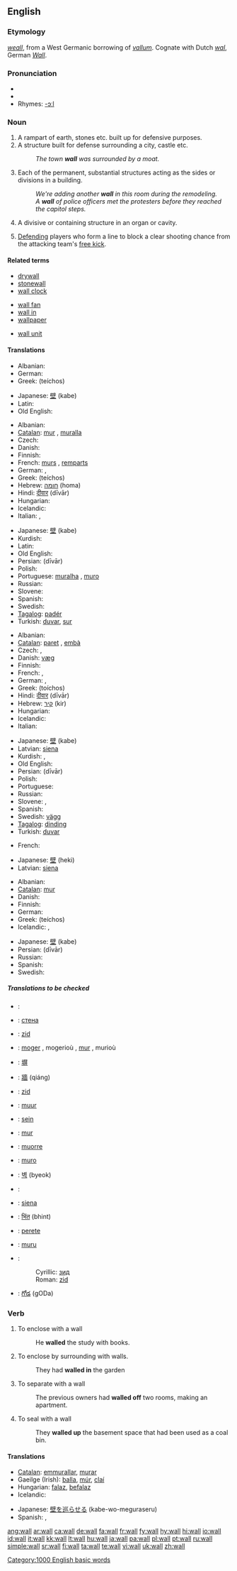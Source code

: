 ==English==

{{rank|honour|individual|girls|808|wall|cry|step|turning}}

===Etymology===
{{OE.}} ''[[weall]]'', from a West Germanic borrowing of {{L.}} ''[[vallum]]''.  Cognate with Dutch ''[[wal]]'', German ''[[Wall]]''.

===Pronunciation===
*{{IPA|/wɔːl/}}
*{{audio|en-us-wall.ogg|Audio (US)}}
*Rhymes: [[Rhymes:English:-ɔːl|-ɔːl]]

===Noun===
{{en-noun}}

# A rampart of earth, stones etc. built up for defensive purposes.
# A structure built for defense surrounding a city, castle etc.
#:''The town '''wall''' was surrounded by a moat.''
# Each of the permanent, substantial structures acting as the sides or divisions in a building.
#:''We're adding another '''wall''' in this room during the remodeling.''
#:''A '''wall''' of police officers met the protesters before they reached the capitol steps.''
# {{context|anatomy|zoology|botany}} A divisive or containing structure in an organ or cavity.
# {{football}} [[Defend]]ing players who form a line to block a clear shooting chance from the attacking team's [[free kick]].

====Related terms====
{{top3}}
*[[drywall]]
*[[stonewall]]
*[[wall clock]]
{{mid3}}
*[[wall fan]]
*[[wall in]]
*[[wallpaper]]
{{mid3}}
*[[wall unit]]
{{bottom}}

====Translations====
{{trans-top|defensive rampart built up of earth, stone etc.}}
* Albanian: {{t-|sq|mur|m|xs=Albanian}}
* German: {{t-|de|Wall|m}}
* Greek: {{t|el|τείχος|n|sc=Grek}} (teíchos)
{{trans-mid}}
* Japanese: [[壁]] (kabe)
* Latin: {{t-|la|vallum}}
* Old English: {{t-|ang|weall|m|xs=Old English}}
{{trans-bottom}}

{{trans-top|structure built for defense surrounding or separating an area}}
* Albanian: {{t-|sq|mur|m|xs=Albanian}}
* [[Catalan]]: [[mur]] {{m}}, [[muralla]] {{f}}
* Czech: {{t-|cs|zeď|f}}
* Danish: {{t-|da|mur}}
* Finnish: {{t+|fi|muuri}}
* French: [[murs]] {{mp}}, [[remparts]] {{mp}}
* German: {{t+|de|Mauer|f}}, {{t-|de|Wall|m}}
* Greek: {{t|el|τείχος|n|sc=Grek}} (teíchos)
* Hebrew: [[חומה]] {{f}} (homa)
* Hindi: [[दीवार]] (dīvār)
* Hungarian: {{t+|hu|fal}}
* Icelandic: {{t-|is|múr|m}}
* Italian: {{t+|it|muro|m}}, {{t-|it|fortificazione|f}}
{{trans-mid}}
* Japanese: [[壁]] (kabe)
* Kurdish: {{t-|ku|دیوار|sc=KUchar}}
* Latin: {{t-|la|murus|m}}
* Old English: {{t-|ang|weall|m|xs=Old English}}
* Persian: {{FAchar|[[دیوار]]}} (dīvār)
* Polish: {{t+|pl|mur|m}}
* Portuguese: [[muralha]] {{f}}, [[muro]] {{m}}
* Russian: {{t+|ru|стена|f|tr=stená|sc=Cyrl}}
* Slovene: {{t+|sl|zid|m}}
* Spanish: {{t+|es|muro|m}}
* Swedish: {{t-|sv|mur|c}}
* [[Tagalog]]: [[padér]]
* Turkish: [[duvar]], [[sur#Turkish|sur]]
{{trans-bottom}}

{{trans-top|permanent, substantial side or division in a building}}
* Albanian: {{t-|sq|mur|m|xs=Albanian}}
* [[Catalan]]: [[paret]] {{f}}, [[embà]] {{m}}
* Czech: {{t-|cs|zeď|f}}, {{t-|cs|stěna|f}}
* Danish: [[væg]] {{n}}
* Finnish: {{t+|fi|seinä}}
* French: {{t+|fr|mur|m}}, {{t-|fr|paroi|m}}
* German: {{t+|de|Wand|f}}, {{t+|de|Mauer|f}}
* Greek: {{t|el|τοίχος|m|sc=Grek}} (toíchos)
* Hindi: [[दीवार]] (dīvār)
* Hebrew: [[קיר]] {{m}} (kir)
* Hungarian: {{t+|hu|fal}}
* Icelandic: {{t+|is|veggur|m}}
* Italian: {{t+|it|muro|m}}
{{trans-mid}}
* Japanese: [[壁]] (kabe)
* Latvian: [[siena]] {{f}}
* Kurdish: {{t|ku|dîwar}} {{m}}, {{t-|ku|دیوار|sc=KUchar}}
* Old English: {{t-|ang|weall|m|xs=Old English}}
* Persian: {{FAchar|[[دیوار]]}} (dīvār)
* Polish: {{t+|pl|ściana|f}}
* Portuguese: {{t+|pt|parede|f}}
* Russian: {{t+|ru|стена|f|tr=stená|sc=Cyrl}}
* Slovene: {{t+|sl|zid|m}}, {{t+|sl|stena|f}}
* Spanish: {{t+|es|pared|f}}
* Swedish: [[vägg]] {{c}}
* [[Tagalog]]: [[dinding]]
* Turkish: [[duvar]]
{{trans-bottom}}

{{trans-top|anatomy, zoology, botany usage}}
* French: {{t-|fr|paroi|m}}
{{trans-mid}}
* Japanese: [[壁]] (heki)
* Latvian: [[siena]] {{f}}
{{trans-bottom}}

{{trans-top|defending soccer players who form a line}}
* Albanian: {{t-|sq|mur|m|xs=Albanian}}
* [[Catalan]]: [[mur]] {{m}}
* Danish: {{t-|da|mur}}
* Finnish: {{t+|fi|muuri}}
* German: {{t+|de|Mauer|f}}
* Greek: {{t|el|τείχος|n|sc=Grek}} (teíchos)
* Icelandic: {{t-|is|varnarveggur|m}}, {{t+|is|veggur|m}}
{{trans-mid}}
* Japanese: [[壁]] (kabe)
* Persian: {{FAchar|[[دیوار]]}} (dīvār)
* Russian: {{t+|ru|стенка|f|tr=sténka|sc=Cyrl}}
* Spanish: {{t|es|barrera|f}}
* Swedish: {{t-|sv|mur|c}}
{{trans-bottom}}

=====Translations to be checked=====
{{checktrans}}
{{top}}
*{{ttbc|Arabic}}: {{ARchar|[[حائط]]}} {{IPAchar|(ħā’iʈ)}} {{m}}
*{{ttbc|Bulgarian}}: [[стена#Bulgarian|стена]] {{f}}
*{{ttbc|Bosnian}}: [[zid#Bosnian|zid]] {{m}}
*{{ttbc|Breton}}: [[moger]] {{f}}, mogerioù {{p}}, [[mur]] {{f}}, murioù {{p}}
*{{ttbc|CJK Characters}}: [[塀]]
*{{ttbc|Chinese}}: [[牆]] (qiáng)
*{{ttbc|Croatian}}: [[zid]] {{m}}
*{{ttbc|Dutch}}: [[muur]]
*{{ttbc|Estonian}}: [[sein#Estonian|sein]]
*{{ttbc|French}}: [[mur]] {{m}}
*{{ttbc|Frisian}}: [[muorre]]
*{{ttbc|Ido}}: [[muro]]
{{mid}}
*{{ttbc|Korean}}: [[벽]] (byeok)
*{{ttbc|Kurdish}}: {{t|ku|kelhe}} {{f}}
*{{ttbc|Lithuanian}}: [[siena]]
*{{ttbc|Marathi}}: [[भिंत]] (bhint)
*{{ttbc|Romanian}}: [[perete]] {{m}}
*{{ttbc|Sardinian}}: [[muru]] {{m}}
*{{ttbc|Serbian}}:
*:Cyrillic: [[зид#Serbian|зид]] {{m}}
*:Roman: [[zid#Serbian|zid]] {{m}}
*{{ttbc|Telugu}}: [[గోడ]] (gODa)
{{bottom}}

===Verb===
{{en-verb}}

# To enclose with a wall
#: He '''walled''' the study with books.
# {{italbrac|with "[[in]]"}} To enclose by surrounding with walls.
#: They had '''walled in''' the garden
# {{italbrac|with "[[off]]"}} To separate with a wall
#: The previous owners had '''walled off''' two rooms, making an apartment.
# {{italbrac|with "[[up]]"}} To seal with a wall
#: They '''walled up''' the basement space that had been used as a coal bin. 

====Translations====
{{trans-top|to enclose by surrounding with walls}}
* [[Catalan]]: [[emmurallar]], [[murar]]
* Gaeilge (Irish): [[balla]], [[múr]], [[claí]]
* Hungarian: [[falaz]], [[befalaz]]
* Icelandic: {{t-|is|múra}}
{{trans-mid}}
* Japanese: [[壁を巡らせる]] (kabe-wo-meguraseru)
* Spanish: {{t-|es|amurallar}}, {{t|es|murar}}
{{trans-bottom}}

[[Category:1000 English basic words]]

[[ang:wall]]
[[ar:wall]]
[[ca:wall]]
[[de:wall]]
[[fa:wall]]
[[fr:wall]]
[[fy:wall]]
[[hy:wall]]
[[hi:wall]]
[[io:wall]]
[[id:wall]]
[[it:wall]]
[[kk:wall]]
[[lt:wall]]
[[hu:wall]]
[[ja:wall]]
[[pa:wall]]
[[pl:wall]]
[[pt:wall]]
[[ru:wall]]
[[simple:wall]]
[[sr:wall]]
[[fi:wall]]
[[ta:wall]]
[[te:wall]]
[[vi:wall]]
[[uk:wall]]
[[zh:wall]]
